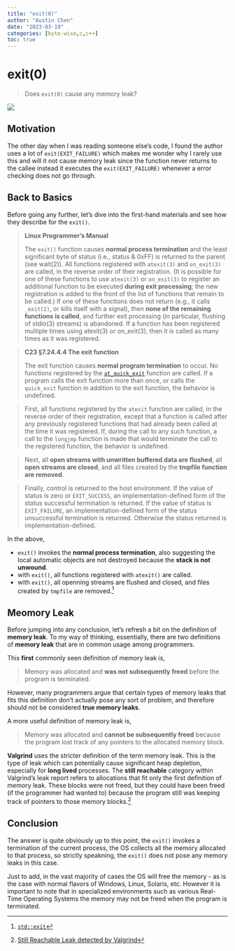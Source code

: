 ```yaml
---
title: "exit(0)"
author: "Austin Chen"
date: "2023-03-19"
categories: [byte-wise,c,c++]
toc: true
---
```


# exit(0)

> Does `exit(0)` cause any memory leak?

![](https://media.istockphoto.com/id/685520492/photo/outdoors.jpg?s=612x612&w=0&k=20&c=ag3ZFqVpkx59ZRq0uB-vUFHEOBQwCYxlGNQtrWidppo=)

## Motivation

The other day when I was reading someone else's code, I found the author uses a lot of `exit(EXIT_FAILURE)` which makes me wonder why I rarely use this and will it not cause memory leak since the function never returns to the callee instead it executes the `exit(EXIT_FAILURE)` whenever a error checking does not go through.

## Back to Basics

Before going any further, let's dive into the first-hand materials and see how they describe for the `exit()`.

> **Linux Programmer's Manual**
>
> The `exit()` function causes **normal process termination** and the least significant byte of status (i.e., status & 0xFF) is returned to the parent (see wait(2)). All functions registered with `atexit(3)` and `on_exit(3)` are called, in the reverse order of their registration. (It is possible  for one of these functions to use `atexit(3)` or `on_exit(3)` to register an additional function to be executed **during exit processing**; the new registration is added to the front of the list of functions that remain to be called.) If one of these functions does not return (e.g., it calls `_exit(2)`, or kills itself with a signal), then **none of the remaining functions is called**, and further exit processing (in particular, flushing of stdio(3) streams) is abandoned. If a function has been registered multiple times using atexit(3) or on_exit(3), then it is called as many times as it was registered.

> **C23 §7.24.4.4 The exit function**
>
> The exit function causes **normal program termination** to occur. No functions registered by the [`at_quick_exit`](https://en.cppreference.com/w/cpp/utility/program/at_quick_exit) function are called. If a program calls the exit function more than once, or calls the `quick_exit` function in addition to the exit function, the behavior is undefined.

> First, all functions registered by the `atexit` function are called, in the reverse order of their registration, except that a function is called after any previously registered functions that had already been called at the time it was registered. If, during the call to any such function, a call to the `longjmp` function is made that would terminate the call to the registered function, the behavior is undefined.

> Next, all **open streams with unwritten buffered data are flushed**, all **open streams are closed**, and all files created by the **tmpfile function are removed**.

> Finally, control is returned to the host environment. If the value of status is zero or `EXIT_SUCCESS`, an implementation-defined form of the status successful termination is returned. If the value of status is `EXIT_FAILURE`, an implementation-defined form of the status unsuccessful termination is returned. Otherwise the status returned is implementation-defined.

In the above,

- `exit()` invokes the **normal process termination**, also suggesting the local automatic objects are not destroyed because the **stack is not unwound**.
- with `exit()`, all functions registered with `atexit()` are called.
- with `exit()`, all openning streams are flushed and closed, and files created by `tmpfile` are removed.[^1]


## Meomory Leak

Before jumping into any conclusion, let's refresh a bit on the definition of **memory leak**. To my way of thinking, essentially, there are two definitions of **memory leak** that are in common usage among programmers.

This **first** commonly seen definition of memory leak is,

> Memory was allocated and **was not subsequently freed** before the program is terminated.

However, many programmers argue that certain types of memory leaks that fits this definition don't actually pose any sort of problem, and therefore should not be considered **true memory leaks**.

A more useful definition of memory leak is,

> Memory was allocated and **cannot be subsequently freed** because the program lost track of any pointers to the allocated memory block.

:::{.callout-note title="What Valgrind Defines Memory Leak"}
**Valgrind** uses the stricter definition of the term memory leak. This is the type of leak which can potentially cause significant heap depletion, especially for **long lived** processes. The **still reachable** category within Valgrind's leak report refers to allocations that fit only the first definition of memory leak. These blocks were not freed, but they could have been freed (if the programmer had wanted to) because the program still was keeping track of pointers to those memory blocks.[^2]
:::

## Conclusion

The answer is quite obviously up to this point, the `exit()` invokes a termination of the current process, the OS collects all the memory allocated to that process, so strictly speakning, the `exit()` does not pose any memory leaks in this case.

:::{.callout-warning}
Just to add, in the vast majority of cases the OS will free the memory - as is the case with normal flavors of Windows, Linux, Solaris, etc. However it is important to note that in specialized environments such as various Real-Time Operating Systems the memory may not be freed when the program is terminated.
:::

[^1]: [`std::exit`](https://en.cppreference.com/w/cpp/utility/program/exit)
[^2]: [Still Reachable Leak detected by Valgrind](https://stackoverflow.com/questions/3840582/still-reachable-leak-detected-by-valgrind)

